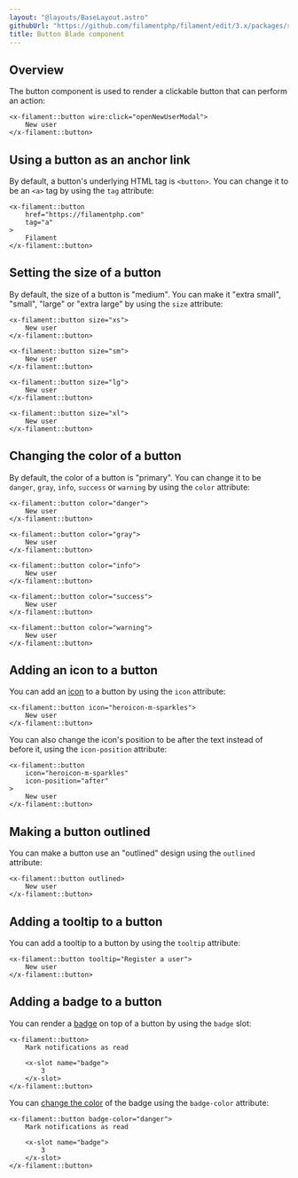 ```yaml
---
layout: "@layouts/BaseLayout.astro"
githubUrl: "https://github.com/filamentphp/filament/edit/3.x/packages/support/docs/09-blade-components/02-button.md"
title: Button Blade component
---
```


## Overview

The button component is used to render a clickable button that can perform an action:

```blade
<x-filament::button wire:click="openNewUserModal">
    New user
</x-filament::button>
```

## Using a button as an anchor link

By default, a button's underlying HTML tag is `<button>`. You can change it to be an `<a>` tag by using the `tag` attribute:

```blade
<x-filament::button
    href="https://filamentphp.com"
    tag="a"
>
    Filament
</x-filament::button>
```

## Setting the size of a button

By default, the size of a button is "medium". You can make it "extra small", "small", "large" or "extra large" by using the `size` attribute:

```blade
<x-filament::button size="xs">
    New user
</x-filament::button>

<x-filament::button size="sm">
    New user
</x-filament::button>

<x-filament::button size="lg">
    New user
</x-filament::button>

<x-filament::button size="xl">
    New user
</x-filament::button>
```

## Changing the color of a button

By default, the color of a button is "primary". You can change it to be `danger`, `gray`, `info`, `success` or `warning` by using the `color` attribute:

```blade
<x-filament::button color="danger">
    New user
</x-filament::button>

<x-filament::button color="gray">
    New user
</x-filament::button>

<x-filament::button color="info">
    New user
</x-filament::button>

<x-filament::button color="success">
    New user
</x-filament::button>

<x-filament::button color="warning">
    New user
</x-filament::button>
```

## Adding an icon to a button

You can add an [icon](https://blade-ui-kit.com/blade-icons?set=1#search) to a button by using the `icon` attribute:

```blade
<x-filament::button icon="heroicon-m-sparkles">
    New user
</x-filament::button>
```

You can also change the icon's position to be after the text instead of before it, using the `icon-position` attribute:

```blade
<x-filament::button
    icon="heroicon-m-sparkles"
    icon-position="after"
>
    New user
</x-filament::button>
```

## Making a button outlined

You can make a button use an "outlined" design using the `outlined` attribute:

```blade
<x-filament::button outlined>
    New user
</x-filament::button>
```

## Adding a tooltip to a button

You can add a tooltip to a button by using the `tooltip` attribute:

```blade
<x-filament::button tooltip="Register a user">
    New user
</x-filament::button>
```

## Adding a badge to a button

You can render a [badge](badge) on top of a button by using the `badge` slot:

```blade
<x-filament::button>
    Mark notifications as read
    
    <x-slot name="badge">
        3
    </x-slot>
</x-filament::button>
```

You can [change the color](badge#changing-the-color-of-the-badge) of the badge using the `badge-color` attribute:

```blade
<x-filament::button badge-color="danger">
    Mark notifications as read
    
    <x-slot name="badge">
        3
    </x-slot>
</x-filament::button>
```

